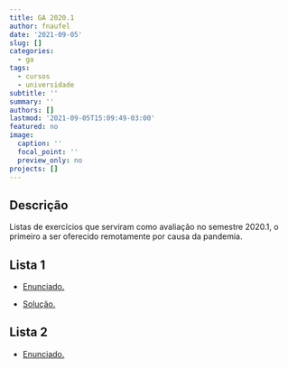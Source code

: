 ```yaml
---
title: GA 2020.1
author: fnaufel
date: '2021-09-05'
slug: []
categories:
  - ga
tags:
  - cursos
  - universidade
subtitle: ''
summary: ''
authors: []
lastmod: '2021-09-05T15:09:49-03:00'
featured: no
image:
  caption: ''
  focal_point: ''
  preview_only: no
projects: []
---
```


## Descrição

Listas de exercícios que serviram como avaliação no semestre 2020.1, o primeiro a ser oferecido remotamente por causa da pandemia.


## Lista 1

* [Enunciado.](/site/static/GA/2020.1/lista1.html){target="_blank"}

* [Solução.](/site/static/GA/2020.1/lista1-gabarito.html){target="_blank"}


## Lista 2

* [Enunciado.](/site/static/GA/2020.1/lista2.html){target="_blank"}

